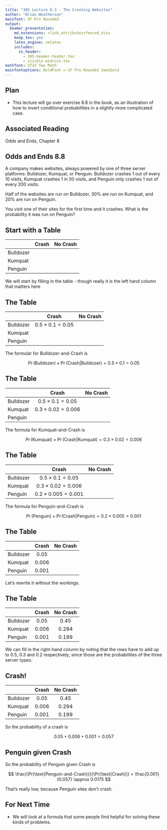 ```yaml
---
title: "305 Lecture 8.3 - The Crashing Websites"
author: "Brian Weatherson"
mainfont: SF Pro Rounded
output:
  beamer_presentation:
    md_extensions: +link_attributes+fenced_divs
    keep_tex: yes
    latex_engine: xelatex
    includes:
      in_header: 
        - 305-beamer-header.tex
        - visible-midrule.tex
mathfont: STIX Two Math
mainfontoptions: BoldFont = SF Pro Rounded Semibold
---
```


## Plan

- This lecture will go over exercise 8.8 in the book, as an illustration of how to invert conditional probabilities in a slightly more complicated case.

## Associated Reading

Odds and Ends, Chapter 8

## Odds and Ends 8.8

A company makes websites, always powered by one of three server platforms: Bulldozer, Kumquat, or Penguin. Bulldozer crashes 1 out of every 10 visits, Kumquat crashes 1 in 50 visits, and Penguin only crashes 1 out of every 200 visits.

Half of the websites are run on Bulldozer, 30% are run on Kumquat, and 20% are run on Penguin.

You visit one of their sites for the first time and it crashes. What is the probability it was run on Penguin?

## Start with a Table

|           | Crash | No Crash |
|:----------|:-----:|:--------:|
| Bulldozer |       |          |
| Kumquat   |       |          |
| Penguin   |       |          |

We will start by filling in the table - though really it is the left hand column that matters here

## The Table

|           | Crash                   | No Crash |
|:----------|:-----------------------:|:--------:|
| Bulldozer | $0.5 \times 0.1 = 0.05$ |          |
| Kumquat   |                         |          |
| Penguin   |                         |          |

The formular for Bulldozer-and-Crash is

$$
\Pr(\text{Bulldozer}) \times \Pr(\text{Crash}|\text{Bulldozer}) = 0.5 \times 0.1 = 0.05
$$

## The Table

|           | Crash                      | No Crash |
|:----------|:--------------------------:|:--------:|
| Bulldozer | $0.5 \times 0.1 = 0.05$    |          |
| Kumquat   | $0.3 \times 0.02 = 0.006$  |          |
| Penguin   |                            |          |

The formula for Kumquat-and-Crash is

$$
\Pr(\text{Kumquat}) \times \Pr(\text{Crash}|\text{Kumquat}) = 0.3 \times 0.02 = 0.006
$$

## The Table

|           | Crash                      | No Crash |
|:----------|:--------------------------:|:--------:|
| Bulldozer | $0.5 \times 0.1 = 0.05$    |          |
| Kumquat   | $0.3 \times 0.02 = 0.006$  |          |
| Penguin   | $0.2 \times 0.005 = 0.001$ |          |

The formula for Penguin-and-Crash is

$$
\Pr(\text{Penguin}) \times \Pr(\text{Crash}|\text{Penguin}) = 0.2 \times 0.005 = 0.001
$$

## The Table

|           | Crash          | No Crash |
|:----------|:--------------:|:--------:|
| Bulldozer | $0.05$         |          |
| Kumquat   | $0.006$        |          |
| Penguin   | $0.001$        |          |

Let's rewrite it without the workings.

## The Table

|           | Crash          | No Crash |
|:----------|:--------------:|:--------:|
| Bulldozer | $0.05$         | $0.45$   |
| Kumquat   | $0.006$        | $0.294$  |
| Penguin   | $0.001$        | $0.199$  |

We can fill in the right-hand column by noting that the rows have to add up to 0.5, 0.3 and 0.2 respectively; since those are the probabilities of the three server types.

## Crash!

|           | Crash          | No Crash |
|:----------|:--------------:|:--------:|
| Bulldozer | $0.05$         | $0.45$   |
| Kumquat   | $0.006$        | $0.294$  |
| Penguin   | $0.001$        | $0.199$  |

So the probability of a crash is 

$$
0.05 + 0.006 + 0.001 = 0.057
$$

## Penguin given Crash

So the probability of Penguin given Crash is

$$
\frac{\Pr(\text{Penguin-and-Crash})}{\Pr(\text{Crash})} = \frac{0.001}{0.057} \approx 0.0175
$$

\pause
That's really low, because Penguin sites don't crash.


## For Next Time

- We will look at a formula that some people find helpful for solving these kinds of problems.
